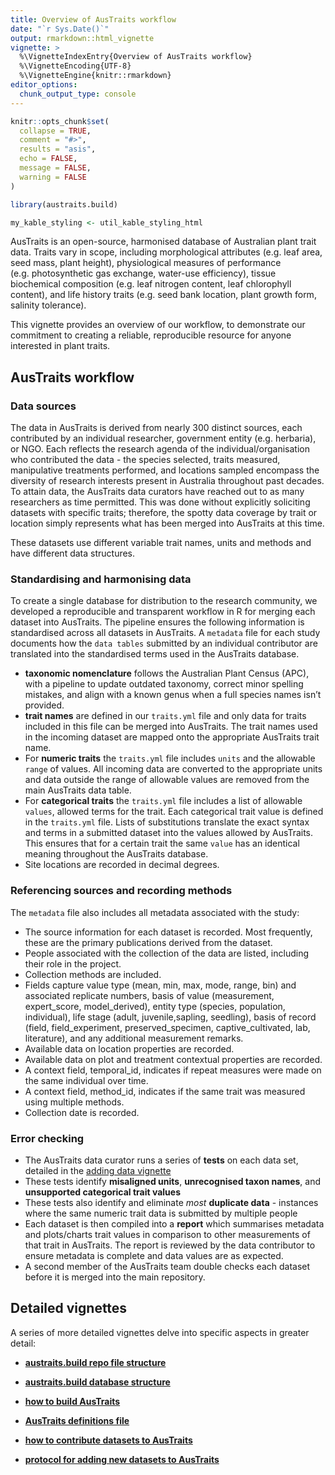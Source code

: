 ```yaml
---
title: Overview of AusTraits workflow
date: "`r Sys.Date()`"
output: rmarkdown::html_vignette
vignette: >
  %\VignetteIndexEntry{Overview of AusTraits workflow}
  %\VignetteEncoding{UTF-8}
  %\VignetteEngine{knitr::rmarkdown}
editor_options:
  chunk_output_type: console
---
```


```r
knitr::opts_chunk$set(
  collapse = TRUE,
  comment = "#>",
  results = "asis",
  echo = FALSE,
  message = FALSE,
  warning = FALSE
)

library(austraits.build)

my_kable_styling <- util_kable_styling_html
```

AusTraits is an open-source, harmonised database of Australian plant trait data. Traits vary in scope, including morphological attributes (e.g. leaf area, seed mass, plant height), physiological measures of performance (e.g. photosynthetic gas exchange, water-use efficiency), tissue biochemical composition (e.g. leaf nitrogen content, leaf chlorophyll content), and life history traits (e.g. seed bank location, plant growth form, salinity tolerance).

This vignette provides an overview of our workflow, to demonstrate our commitment to creating a reliable, reproducible resource for anyone interested in plant traits. 

## AusTraits workflow 

### Data sources

The data in AusTraits is derived from nearly 300 distinct sources, each contributed by an individual researcher, government entity (e.g. herbaria), or NGO. Each reflects the research agenda of the individual/organisation who contributed the data - the species selected, traits measured, manipulative treatments performed, and locations sampled encompass the diversity of research interests present in Australia throughout past decades. To attain data, the AusTraits data curators have reached out to as many researchers as time permitted. This was done without explicitly soliciting datasets with specific traits; therefore, the spotty data coverage by trait or location simply represents what has been merged into AusTraits at this time.   

These datasets use different variable trait names, units and methods and have different data structures. 

### Standardising and harmonising data

To create a single database for distribution to the research community, we developed a reproducible and transparent workflow in R for merging each dataset into AusTraits. The pipeline ensures the following information is standardised across all datasets in AusTraits. A `metadata` file for each study documents how the `data tables` submitted by an individual contributor are translated into the standardised terms used in the AusTraits database. 

* **taxonomic nomenclature** follows the Australian Plant Census (APC), with a pipeline to update outdated taxonomy, correct minor spelling mistakes, and align with a known genus when a full species names isn't provided.  
* **trait names** are defined in our `traits.yml` file and only data for traits included in this file can be merged into AusTraits. The trait names used in the incoming dataset are mapped onto the appropriate AusTraits trait name. 
* For **numeric traits** the `traits.yml` file includes `units` and the allowable `range` of values. All incoming data are converted to the appropriate units and data outside the range of allowable values are removed from the main AusTraits data table.
* For **categorical traits** the `traits.yml` file includes a list of allowable `values`, allowed terms for the trait. Each categorical trait value is defined in the `traits.yml` file. Lists of substitutions translate the exact syntax and terms in a submitted dataset into the values allowed by AusTraits. This ensures that for a certain trait the same `value` has an identical meaning throughout the AusTraits database.
* Site locations are recorded in decimal degrees.

### Referencing sources and recording methods

The `metadata` file also includes all metadata associated with the study:

* The source information for each dataset is recorded. Most frequently, these are the primary publications derived from the dataset. 
* People associated with the collection of the data are listed, including their role in the project.
* Collection methods are included.
* Fields capture value type (mean, min, max, mode, range, bin) and associated replicate numbers, basis of value (measurement, expert_score, model_derived), entity type (species, population, individual), life stage (adult, juvenile,sapling, seedling), basis of record (field, field_experiment, preserved_specimen, captive_cultivated, lab, literature), and any additional measurement remarks. 
* Available data on location properties are recorded. 
* Available data on plot and treatment contextual properties are recorded.
* A context field, temporal_id, indicates if repeat measures were made on the same individual over time.
* A context field, method_id, indicates if the same trait was measured using multiple methods.
* Collection date is recorded.

### Error checking

* The AusTraits data curator runs a series of **tests** on each data set, detailed in the [adding data vignette](http://traitecoevo.github.io/austraits.build/articles/adding_data.html)
* These tests identify **misaligned units**, **unrecognised taxon names**, and **unsupported categorical trait values**
* These tests also identify and eliminate *most* **duplicate data** - instances where the same numeric trait data is submitted by multiple people
* Each dataset is then compiled into a **report** which summarises metadata and plots/charts trait values in comparison to other measurements of that trait in AusTraits. The report is reviewed by the data contributor to ensure metadata is complete and data values are as expected.
* A second member of the AusTraits team double checks each dataset before it is merged into the main repository.


## Detailed vignettes
A series of more detailed vignettes delve into specific aspects in greater detail:  

* **[austraits.build repo file structure](http://traitecoevo.github.io/austraits.build/articles/austraits_file_structure.html)**  
* **[austraits.build database structure](http://traitecoevo.github.io/austraits.build/articles/austraits_database_structure.html)**  
* **[how to build AusTraits](http://traitecoevo.github.io/austraits.build/articles/austraits.build.html)**  
* **[AusTraits definitions file](http://traitecoevo.github.io/austraits.build/articles/trait_definitions.html)**  
  
* **[how to contribute datasets to AusTraits](http://traitecoevo.github.io/austraits.build/articles/contributing_data.html)**  
* **[protocol for adding new datasets to AusTraits](http://traitecoevo.github.io/austraits.build/articles/adding_data.html)**  
